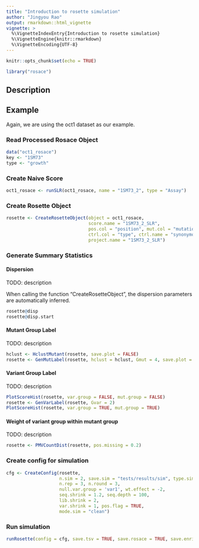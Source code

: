 ```yaml
---
title: "Introduction to rosette simulation"
author: "Jingyou Rao"
output: rmarkdown::html_vignette
vignette: >
  %\VignetteIndexEntry{Introduction to rosette simulation}
  %\VignetteEngine{knitr::rmarkdown}
  %\VignetteEncoding{UTF-8}
---
```



```r
knitr::opts_chunk$set(echo = TRUE)
```

```r
library("rosace")
```

## Description


## Example

Again, we are using the oct1 dataset as our example. 

### Read Processed Rosace Object
```r
data("oct1_rosace")
key <- "1SM73"
type <- "growth"
```

### Create Naive Score
```r
oct1_rosace <- runSLR(oct1_rosace, name = "1SM73_2", type = "Assay")
```

### Create Rosette Object
```r
rosette <- CreateRosetteObject(object = oct1_rosace,
                               score.name = "1SM73_2_SLR",
                               pos.col = "position", mut.col = "mutation",
                               ctrl.col = "type", ctrl.name = "synonymous",
                               project.name = "1SM73_2_SLR")
```

### Generate Summary Statistics

#### Dispersion

TODO: description

When calling the function "CreateRosetteObject", the dispersion parameters are automatically inferred. 
```r
rosette@disp
rosette@disp.start
```

#### Mutant Group Label

TODO: description

```r
hclust <- HclustMutant(rosette, save.plot = FALSE)
rosette <- GenMutLabel(rosette, hclust = hclust, Gmut = 4, save.plot = FALSE)
```

#### Variant Group Label

TODO: description

```r
PlotScoreHist(rosette, var.group = FALSE, mut.group = FALSE)
rosette <- GenVarLabel(rosette, Gvar = 2)
PlotScoreHist(rosette, var.group = TRUE, mut.group = TRUE)
```

#### Weight of variant group within mutant group

TODO: description

```r
rosette <- PMVCountDist(rosette, pos.missing = 0.2)
```

### Create config for simulation

```r
cfg <- CreateConfig(rosette,
                    n.sim = 2, save.sim = "tests/results/sim", type.sim = "growth",
                    n.rep = 3, n.round = 3,
                    null.var.group = 'var1', wt.effect = -2,
                    seq.shrink = 1.2, seq.depth = 100,
                    lib.shrink = 2,
                    var.shrink = 1, pos.flag = TRUE,
                    mode.sim = "clean")
```

### Run simulation

```r
runRosette(config = cfg, save.tsv = TRUE, save.rosace = TRUE, save.enrich2 = TRUE)
```






